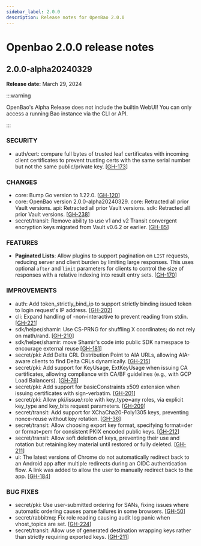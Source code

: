 ```yaml
---
sidebar_label: 2.0.0
description: Release notes for OpenBao 2.0.0
---
```

# Openbao 2.0.0 release notes
## 2.0.0-alpha20240329
**Release date:** March 29, 2024

:::warning

OpenBao's Alpha Release does not include the builtin WebUI! You can only access
a running Bao instance via the CLI or API.

:::

### SECURITY

* auth/cert: compare full bytes of trusted leaf certificates with incoming client certificates to prevent trusting certs with the same serial number but not the same public/private key. [[GH-173](https://github.com/openbao/openbao/pull/173)]

### CHANGES

* core: Bump Go version to 1.22.0. [[GH-120](https://github.com/openbao/openbao/pull/120)]
* core: OpenBao version 2.0.0-alpha20240329.
core: Retracted all prior Vault versions.
api: Retracted all prior Vault versions.
sdk: Retracted all prior Vault versions. [[GH-238](https://github.com/openbao/openbao/pull/238)]
* secret/transit: Remove ability to use v1 and v2 Transit convergent encryption keys migrated from Vault v0.6.2 or earlier. [[GH-85](https://github.com/openbao/openbao/pull/85)]

### FEATURES

* **Paginated Lists**: Allow plugins to support pagination on `LIST` requests, reducing server and client burden by limiting large responses. This uses optional `after` and `limit` parameters for clients to control the size of responses with a relative indexing into result entry sets. [[GH-170](https://github.com/openbao/openbao/pull/170)]

### IMPROVEMENTS

* auth: Add token_strictly_bind_ip to support strictly binding issued token to login request's IP address. [[GH-202](https://github.com/openbao/openbao/pull/202)]
* cli: Expand handling of -non-interactive to prevent reading from stdin. [[GH-221](https://github.com/openbao/openbao/pull/221)]
* sdk/helper/shamir: Use CS-PRNG for shuffling X coordinates; do not rely on math/rand. [[GH-210](https://github.com/openbao/openbao/pull/210)]
* sdk/helper/shamir: move Shamir's code into public SDK namespace to encourage external reuse [[GH-181](https://github.com/openbao/openbao/pull/181)]
* secret/pki: Add Delta CRL Distribution Point to AIA URLs, allowing AIA-aware clients to find Delta CRLs dynamically. [[GH-215](https://github.com/openbao/openbao/pull/215)]
* secret/pki: Add support for KeyUsage, ExtKeyUsage when issuing CA certificates, allowing compliance with CA/BF guidelines (e.g., with GCP Load Balancers). [[GH-76](https://github.com/openbao/openbao/pull/76)]
* secret/pki: Add support for basicConstraints x509 extension when issuing certificates with sign-verbatim. [[GH-201](https://github.com/openbao/openbao/pull/201)]
* secret/pki: Allow pki/issue/:role with key_type=any roles, via explicit key_type and key_bits request parameters. [[GH-209](https://github.com/openbao/openbao/pull/209)]
* secret/transit: Add support for XChaCha20-Poly1305 keys, preventing nonce-reuse without key rotation. [[GH-36](https://github.com/openbao/openbao/pull/36)]
* secret/transit: Allow choosing export key format, specifying format=der or format=pem for consistent PKIX encoded public keys. [[GH-212](https://github.com/openbao/openbao/pull/212)]
* secret/transit: Allow soft deletion of keys, preventing their use and rotation but retaining key material until restored or fully deleted. [[GH-211](https://github.com/openbao/openbao/pull/211)]
* ui: The latest versions of Chrome do not automatically redirect back to an Android app after multiple redirects during an OIDC authentication flow. A link was added to allow the user to manually redirect back to the app. [[GH-184](https://github.com/openbao/openbao/pull/184)]

### BUG FIXES

* secret/pki: Use user-submitted ordering for SANs, fixing issues where automatic ordering causes parse failures in some browsers. [[GH-50](https://github.com/openbao/openbao/pull/50)]
* secret/rabbitmq: Fix role reading causing audit log panic when vhost_topics are set. [[GH-224](https://github.com/openbao/openbao/pull/224)]
* secret/transit: Allow use of generated destination wrapping keys rather than strictly requiring exported keys. [[GH-211](https://github.com/openbao/openbao/pull/211)]

